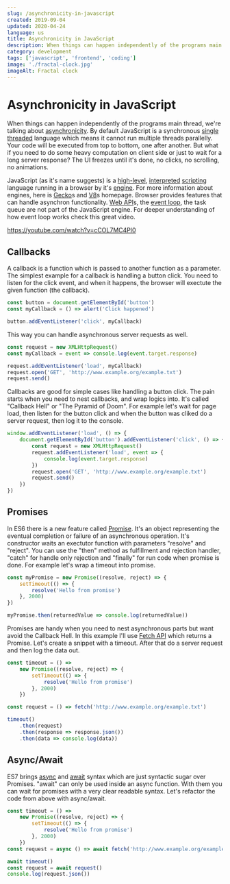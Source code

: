 ```yaml
---
slug: /asynchronicity-in-javascript
created: 2019-09-04
updated: 2020-04-24
language: us
title: Asynchronicity in JavaScript
description: When things can happen independently of the programs main thread, we're talking about asynchronicity. By default JavaScript is a synchronous single threaded language which means it cannot run multiple threads parallelly. Your code will be executed from top to bottom, one after another. But what if you need to do some heavy computation on client side or just to wait for a long server response?
category: development
tags: ['javascript', 'frontend', 'coding']
image: './fractal-clock.jpg'
imageAlt: Fractal clock
---
```


# Asynchronicity in JavaScript

When things can happen independently of the programs main thread, we're talking about [asynchronicity](<https://en.wikipedia.org/wiki/Asynchrony_(computer_programming)>). By default JavaScript is a synchronous [single threaded](<https://en.wikipedia.org/wiki/Thread_(computing)#Single_vs_multiprocessor_systems>) language which means it cannot run multiple threads parallelly. Your code will be executed from top to bottom, one after another. But what if you need to do some heavy computation on client side or just to wait for a long server response? The UI freezes until it's done, no clicks, no scrolling, no animations.

JavaScript (as it's name suggests) is a [high-level](https://en.wikipedia.org/wiki/High-level_programming_language), [interpreted](https://en.wikipedia.org/wiki/Interpreted_language) [scripting](https://en.wikipedia.org/wiki/Scripting_language) language running in a browser by it's [engine](https://en.wikipedia.org/wiki/JavaScript_engine). For more information about engines, here is [Gecko](https://developer.mozilla.org/en-US/docs/Mozilla/Gecko)s and [V8](https://v8.dev/)s homepage. Browser provides features that can handle asynchron functionality. [Web API](https://developer.mozilla.org/en-US/docs/Web/API)s, the [event loop](https://developer.mozilla.org/en-US/docs/Web/JavaScript/EventLoop), the task queue are not part of the JavaScript engine. For deeper understanding of how event loop works check this great video.

https://youtube.com/watch?v=cCOL7MC4Pl0

## Callbacks

A callback is a function which is passed to another function as a parameter. The simplest example for a callback is handling a button click. You need to listen for the click event, and when it happens, the browser will exectute the given function (the callback).

```javascript
const button = document.getElementById('button')
const myCallback = () => alert('Click happened')

button.addEventListener('click', myCallback)
```

This way you can handle asynchronous server requests as well.

```javascript
const request = new XMLHttpRequest()
const myCallback = event => console.log(event.target.response)

request.addEventListener('load', myCallback)
request.open('GET', 'http://www.example.org/example.txt')
request.send()
```

Callbacks are good for simple cases like handling a button click. The pain starts when you need to nest callbacks, and wrap logics into. It's called "Callback Hell" or "The Pyramid of Doom". For example let's wait for page load, then listen for the button click and when the button was cliked do a server request, then log it to the console.

```javascript
window.addEventListener('load', () => {
	document.getElementById('button').addEventListener('click', () => {
		const request = new XMLHttpRequest()
		request.addEventListener('load', event => {
			console.log(event.target.response)
		})
		request.open('GET', 'http://www.example.org/example.txt')
		request.send()
	})
})
```

## Promises

In ES6 there is a new feature called [Promise](https://developer.mozilla.org/en-US/docs/Web/JavaScript/Reference/Global_Objects/Promise). It's an object representing the eventual completion or failure of an asynchronous operation. It's constructor waits an exectutor function with parameters "resolve" and "reject". You can use the "then" method as fulfillment and rejection handler, "catch" for handle only rejection and "finally" for run code when promise is done. For example let's wrap a timeout into promise.

```javascript
const myPromise = new Promise((resolve, reject) => {
	setTimeout(() => {
		resolve('Hello from promise')
	}, 2000)
})

myPromise.then(returnedValue => console.log(returnedValue))
```

Promises are handy when you need to nest asynchronous parts but want avoid the Callback Hell. In this example I'll use [Fetch API](https://developer.mozilla.org/en-US/docs/Web/API/Fetch_API) which returns a Promise. Let's create a snippet with a timeout. After that do a server request and then log the data out.

```javascript
const timeout = () =>
	new Promise((resolve, reject) => {
		setTimeout(() => {
			resolve('Hello from promise')
		}, 2000)
	})

const request = () => fetch('http://www.example.org/example.txt')

timeout()
	.then(request)
	.then(response => response.json())
	.then(data => console.log(data))
```

## Async/Await

ES7 brings [async](https://developer.mozilla.org/en-US/docs/Web/JavaScript/Reference/Statements/async_function) and [await](https://developer.mozilla.org/en-US/docs/Web/JavaScript/Reference/Operators/await) syntax which are just syntactic sugar over Promises. "await" can only be used inside an async function. With them you can wait for promises with a very clear readable syntax. Let's refactor the code from above with async/await.

```javascript
const timeout = () =>
	new Promise((resolve, reject) => {
		setTimeout(() => {
			resolve('Hello from promise')
		}, 2000)
	})
const request = async () => await fetch('http://www.example.org/example.txt')

await timeout()
const request = await request()
console.log(request.json())
```
